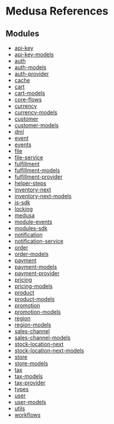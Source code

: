 
# Medusa References

## Modules

- [api-key](modules/api_key/page.mdx)
- [api-key-models](modules/api_key_models/page.mdx)
- [auth](modules/auth/page.mdx)
- [auth-models](modules/auth_models/page.mdx)
- [auth-provider](modules/auth_provider/page.mdx)
- [cache](modules/cache/page.mdx)
- [cart](modules/cart/page.mdx)
- [cart-models](modules/cart_models/page.mdx)
- [core-flows](modules/core_flows/page.mdx)
- [currency](modules/currency/page.mdx)
- [currency-models](modules/currency_models/page.mdx)
- [customer](modules/customer/page.mdx)
- [customer-models](modules/customer_models/page.mdx)
- [dml](modules/dml/page.mdx)
- [event](modules/event/page.mdx)
- [events](modules/events/page.mdx)
- [file](modules/file/page.mdx)
- [file-service](modules/file_service/page.mdx)
- [fulfillment](modules/fulfillment/page.mdx)
- [fulfillment-models](modules/fulfillment_models/page.mdx)
- [fulfillment-provider](modules/fulfillment_provider/page.mdx)
- [helper-steps](modules/helper_steps/page.mdx)
- [inventory-next](modules/inventory_next/page.mdx)
- [inventory-next-models](modules/inventory_next_models/page.mdx)
- [js-sdk](modules/js_sdk/page.mdx)
- [locking](modules/locking/page.mdx)
- [medusa](modules/medusa/page.mdx)
- [module-events](modules/module_events/page.mdx)
- [modules-sdk](modules/modules_sdk/page.mdx)
- [notification](modules/notification/page.mdx)
- [notification-service](modules/notification_service/page.mdx)
- [order](modules/order/page.mdx)
- [order-models](modules/order_models/page.mdx)
- [payment](modules/payment/page.mdx)
- [payment-models](modules/payment_models/page.mdx)
- [payment-provider](modules/payment_provider/page.mdx)
- [pricing](modules/pricing/page.mdx)
- [pricing-models](modules/pricing_models/page.mdx)
- [product](modules/product/page.mdx)
- [product-models](modules/product_models/page.mdx)
- [promotion](modules/promotion/page.mdx)
- [promotion-models](modules/promotion_models/page.mdx)
- [region](modules/region/page.mdx)
- [region-models](modules/region_models/page.mdx)
- [sales-channel](modules/sales_channel/page.mdx)
- [sales-channel-models](modules/sales_channel_models/page.mdx)
- [stock-location-next](modules/stock_location_next/page.mdx)
- [stock-location-next-models](modules/stock_location_next_models/page.mdx)
- [store](modules/store/page.mdx)
- [store-models](modules/store_models/page.mdx)
- [tax](modules/tax/page.mdx)
- [tax-models](modules/tax_models/page.mdx)
- [tax-provider](modules/tax_provider/page.mdx)
- [types](modules/types/page.mdx)
- [user](modules/user/page.mdx)
- [user-models](modules/user_models/page.mdx)
- [utils](modules/utils/page.mdx)
- [workflows](modules/workflows/page.mdx)
